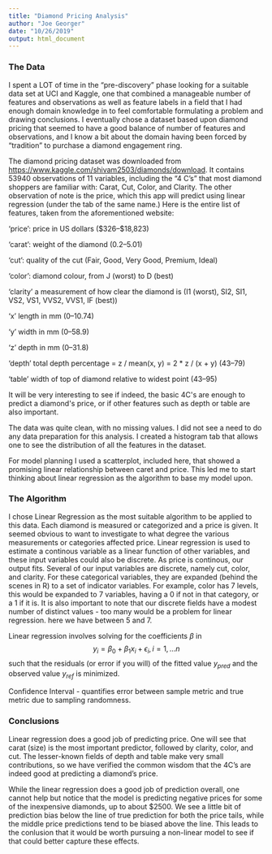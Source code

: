 ```yaml
---
title: "Diamond Pricing Analysis"
author: "Joe Georger"
date: "10/26/2019"
output: html_document
---
```

### The Data
I spent a LOT of time in the "pre-discovery" phase looking for a suitable data set at UCI and Kaggle, one that combined a manageable number of features and observations as well as feature labels in a field that I had enough domain knowledge in to feel comfortable formulating a problem and drawing conclusions. I eventually chose a dataset based upon diamond pricing that seemed to have a good balance of number of features and observations, and I know a bit about the domain having been forced by "tradition" to purchase a diamond engagement ring.

The diamond pricing dataset was downloaded from <https://www.kaggle.com/shivam2503/diamonds/download>. It contains 53940 observations of 11 variables, including the "4 C's" that most diamond shoppers are familiar with: Carat, Cut, Color, and Clarity. The other observation of note is the price, which this app will predict using linear regression (under the tab of the same name.) Here is the entire list of features, taken from the aforementioned website:

'price': price in US dollars (\$326--\$18,823)

'carat': weight of the diamond (0.2--5.01)

'cut': quality of the cut (Fair, Good, Very Good, Premium, Ideal)

'color': diamond colour, from J (worst) to D (best)

'clarity' a measurement of how clear the diamond is (I1 (worst), SI2, SI1, VS2, VS1, VVS2, VVS1, IF (best))

'x' length in mm (0--10.74)

'y' width in mm (0--58.9)

'z' depth in mm (0--31.8)

'depth' total depth percentage = z / mean(x, y) = 2 * z / (x + y) (43--79)

'table' width of top of diamond relative to widest point (43--95)

It will be very interesting to see if indeed, the basic 4C\'s are enough to predict a diamond\'s price, or if other features such as depth or table are also important.

The data was quite clean, with no missing values. I did not see a need to do any data preparation for this analysis. I created a histogram tab that allows one to see the distribution of all the features in the dataset.

For model planning I used a scatterplot, included here, that showed a promising linear relationship between caret and price. This led me to start thinking about linear regression as the algorithm to base my model upon.

### The Algorithm
I chose Linear Regression as the most suitable algorithm to be applied to this data. Each diamond is measured or categorized and a price is given. It seemed obvious to want to investigate to what degree the various measurements or categories affected price. Linear regression is used to estimate a continous variable as a linear function of other variables, and these input variables could also be discrete. As price is continous, our output fits. Several of our input variables are discrete, namely cut, color, and clarity. For these categorical variables, they are expanded (behind the scenes in R) to a set of indicator variables. For example, color has 7 levels, this would be expanded to 7 variables, having a 0 if not in that category, or a 1 if it is. It is also important to note that our discrete fields have a modest number of distinct values - too many would be a problem for linear regression. here we have between 5 and 7.

Linear regression involves solving for the coefficients $\beta$ in
$$y_{i}=\beta_{0}+\beta_{1}x_{i}+\epsilon_{i}, i=1,...n$$
such that the residuals (or error if you will) of the fitted value $y_{pred}$ and the observed value $y_{ref}$ is minimized.

Confidence Interval - quantifies error between sample metric and true metric due to sampling randomness.

### Conclusions
Linear regression does a good job of predicting price. One will see that carat (size) is the most important predictor, followed by clarity, color, and cut. The lesser-known fields of depth and table make very small contributions, so we have verified the common wisdom that the 4C's are indeed good at predicting a diamond's price.

While the linear regression does a good job of prediction overall, one cannot help but notice that the model is predicting negative prices for some of the inexpensive diamonds, up to about $2500. We see a little bit of prediction bias below the line of true prediction for both the price tails, while the middle price predictions tend to be biased above the line. This leads to the conlusion that it would be worth pursuing a non-linear model to see if that could better capture these effects.